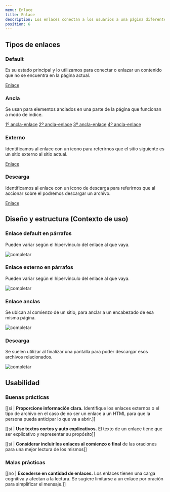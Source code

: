 ```yaml
---
menu: Enlace
title: Enlace
description: Los enlaces conectan a los usuarios a una página diferente, les permiten navegar entre páginas de una web o acceder a más información.
position: 6
---
```


## Tipos de enlaces

### Default

Es su estado principal y lo utilizamos para conectar o enlazar un contenido que no se encuentra en la página actual.

<p class="content-2 text-center">
  <a href="#" target="_blank" rel="noreferrer">
    Enlace
  </a>
</p>

### Ancla

Se usan para elementos anclados en una parte de la página que funcionan a modo de índice.

<p class="content-2 text-center d-grid">
  <a href="#">1º ancla-enlace</a>
  <a href="#">2º ancla-enlace</a>
  <a href="#">3º ancla-enlace</a>
  <a href="#">4º ancla-enlace</a>
</p>

### Externo

Identificamos al enlace con un icono para referirnos que el sitio siguiente es un sitio externo al sitio actual.

<p class="content-2 text-center">
  <a href="#" className="external">
    Enlace
  </a>
</p>

### Descarga

Identificamos al enlace con un icono de descarga para referirnos que al accionar sobre el podremos descargar un archivo.

<p class="content-2 text-center">
  <a href="#" className="download">
    Enlace
  </a>
</p>

## Diseño y estructura (Contexto de uso)

### Enlace default en párrafos

Pueden variar según el hipervínculo del enlace al que vaya.

![completar](/componentes/enlace/enlace-parrafo.svg)

### Enlace externo en párrafos

Pueden variar según el hipervínculo del enlace al que vaya.

![completar](/componentes/enlace/enlace-externo.svg)

### Enlace anclas

Se ubican al comienzo de un sitio, para anclar a un encabezado de esa misma página.

![completar](/componentes/enlace/enlace-ancla.svg)

### Descarga

Se suelen utilizar al finalizar una pantalla para poder descargar esos archivos relacionados.

![completar](/componentes/enlace/enlace-descarga.svg)

## Usabilidad

### Buenas prácticas

[[si | **Proporcione información clara.** Identifique los enlaces externos o el tipo de archivo en el caso de no ser un enlace a un HTML para que la persona pueda anticipar lo que va a abrir.]]

[[si | **Use textos cortos y auto explicativos.** El texto de un enlace tiene que ser explicativo y representar su propósito]]

[[si | **Considerar incluir los enlaces al comienzo o final** de las oraciones para una mejor lectura de los mismos]]

### Malas prácticas

[[no | **Excederse en cantidad de enlaces.** Los enlaces tienen una carga cognitiva y afectan a la lectura. Se sugiere limitarse a un enlace por oración para simplificar el mensaje.]]
